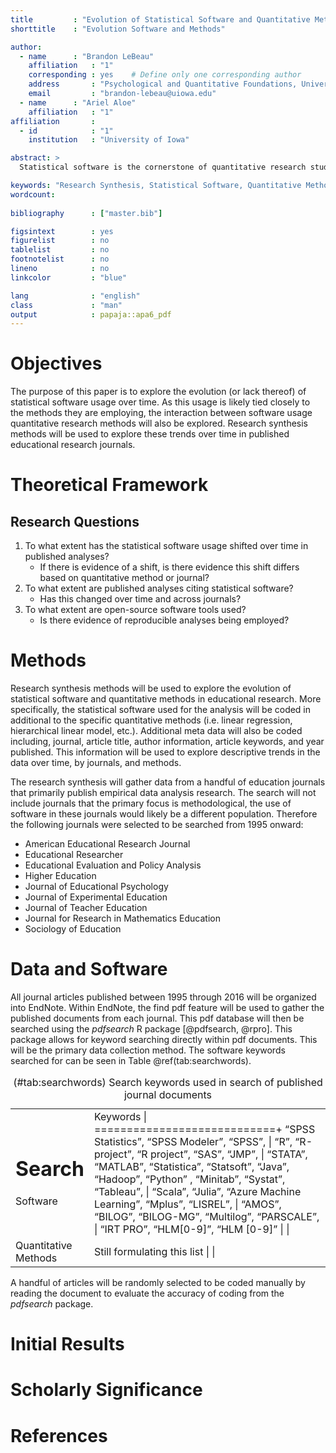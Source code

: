 ```yaml
---
title         : "Evolution of Statistical Software and Quantitative Methods in Educational Research"
shorttitle    : "Evolution Software and Methods"

author: 
  - name      : "Brandon LeBeau"
    affiliation   : "1"
    corresponding : yes    # Define only one corresponding author
    address       : "Psychological and Quantitative Foundations, University of Iowa, Iowa City, IA 52245"
    email         : "brandon-lebeau@uiowa.edu"
  - name      : "Ariel Aloe"
    affiliation   : "1"
affiliation       :
  - id            : "1"
    institution   : "University of Iowa"

abstract: > 
  Statistical software is the cornerstone of quantitative research studies and the availability and use of the software can greatly shape which methods are used by researchers. Software that is more accessible is likely to have more users and the methods implemented within the software limits the methods accessible to researchers. Open source software, (e.g. R), has reduced these barriers by making cutting edge statistical methods available to researchers through add-on packages. In addition, the idea of reproducible analyses has grown significantly within the statistics and medicine disciplines. This paper aims to explore the evolution of statistical software within educational research using a research synthesis to establish the state of affairs.

keywords: "Research Synthesis, Statistical Software, Quantitative Methods"
wordcount: 
  
bibliography      : ["master.bib"]

figsintext        : yes
figurelist        : no
tablelist         : no
footnotelist      : no
lineno            : no
linkcolor         : "blue"

lang              : "english"
class             : "man"
output            : papaja::apa6_pdf
---
```


# Objectives
The purpose of this paper is to explore the evolution (or lack thereof) of statistical software usage over time. As this usage is likely tied closely to the methods they are employing, the interaction between software usage quantitative research methods will also be explored. Research synthesis methods will be used to explore these trends over time in published educational research journals. 

# Theoretical Framework

## Research Questions
1. To what extent has the statistical software usage shifted over time in published analyses?
    + If there is evidence of a shift, is there evidence this shift differs based on quantitative method or journal?
2. To what extent are published analyses citing statistical software?
    + Has this changed over time and across journals?
3. To what extent are open-source software tools used?
    + Is there evidence of reproducible analyses being employed?

# Methods
Research synthesis methods will be used to explore the evolution of statistical software and quantitative methods in educational research. More specifically, the statistical software used for the analysis will be coded in additional to the specific quantitative methods (i.e. linear regression, hierarchical linear model, etc.). Additional meta data will also be coded including, journal, article title, author information, article keywords, and year published. This information will be used to explore descriptive trends in the data over time, by journals, and methods.

The research synthesis will gather data from a handful of education journals that primarily publish empirical data analysis research. The search will not include journals that the primary focus is methodological, the use of software in these journals would likely be a different population. Therefore the following journals were selected to be searched from 1995 onward:

* American Educational Research Journal
* Educational Researcher
* Educational Evaluation and Policy Analysis
* Higher Education
* Journal of Educational Psychology
* Journal of Experimental Education
* Journal of Teacher Education
* Journal for Research in Mathematics Education
* Sociology of Education

# Data and Software
All journal articles published between 1995 through 2016 will be organized into EndNote. Within EndNote, the find pdf feature will be used to gather the published documents from each journal. This pdf database will then be searched using the *pdfsearch* R package [@pdfsearch, @rpro]. This package allows for keyword searching directly within pdf documents. This will be the primary data collection method. The software keywords searched for can be seen in Table \@ref(tab:searchwords).

Table: (#tab:searchwords) Search keywords used in search of published journal documents 

+---------------+----------------------------+
| Search        | Keywords                   |
+===============+============================+
| Software      | "SPSS Statistics", "SPSS Modeler", "SPSS",                   |
|               | "R ", "R-project", "R project", "SAS", "JMP",                    |
|               | "STATA", "MATLAB", "Statistica ", "Statsoft", "Java",                   |
|               | "Hadoop", "Python" , "Minitab", "Systat", "Tableau",                |
|               | "Scala", "Julia", "Azure Machine Learning", "Mplus", "LISREL",   |
|               | "AMOS", "BILOG", "BILOG-MG", "Multilog", "PARSCALE",               |
|               | "IRT PRO", "HLM[0-9]", "HLM [0-9]"              |
|               |                            |
+---------------+----------------------------+
| Quantitative  | Still formulating this list |
| Methods       |                            |
+---------------+----------------------------+



A handful of articles will be randomly selected to be coded manually by reading the document to evaluate the accuracy of coding from the *pdfsearch* package. 

# Initial Results

# Scholarly Significance


# References

